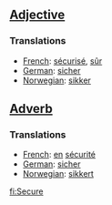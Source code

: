 ==[[Adjective]]==
===Translations===
*[[French]]: [[sécurisé]], [[sûr]]
*[[German]]: [[sicher]]
*[[Norwegian]]: [[sikker]]

==[[Adverb]]==

===Translations===
*[[French]]: [[en]] [[sécurité]]
*[[German]]: [[sicher]]
*[[Norwegian]]: [[sikkert]]

[[fi:Secure]]